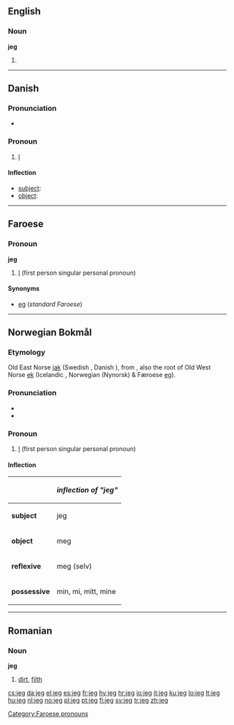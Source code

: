 {{also|jég}}
==English==

===Noun===
'''jeg'''

# {{context|machinery}} {{alternative spelling of|jig}}

----

==Danish==

===Pronunciation===
* {{IPA|/jaj/|[jɑj]|lang=da}}

===Pronoun===
{{infl|da|pronoun}}

# {{personal}} [[I#English|I]]

====Inflection====
* [[subject]]: {{l|da|jeg}}
* [[object]]: {{l|da|mig}}

----

==Faroese==

===Pronoun===
'''jeg'''

# {{Suðuroy}} [[I]] (first person singular personal pronoun)

====Synonyms====
* [[eg]] (''standard Faroese'')

[[Category:Faroese pronouns]]

----

==Norwegian Bokmål==

===Etymology===
Old East Norse [[jak]] (Swedish {{l|sv|jag}}, Danish {{l|da|jeg}}), from {{proto|Germanic|ek|lang=nb}}, also the root of Old West Norse [[ek]] (Icelandic {{l|is|ég}}, Norwegian (Nynorsk) & Færoese [[eg]]).

===Pronunciation===
* {{IPA|/jæɪ̯/|lang=no}}
* {{audio|No-jeg.ogg|Audio}}

===Pronoun===
{{infl|no|pronoun}}

# [[I]] (first person singular personal pronoun)

====Inflection====
{|{{prettytable100}}
!
!''inflection of "jeg"''
|-
|'''subject'''
|jeg
|-
|'''object'''
|meg
|-
|'''reflexive'''
|meg (selv)
|-
|'''possessive'''
|min, mi, mitt, mine
|}

----

==Romanian==

===Noun===
'''jeg'''

# [[dirt]], [[filth]]

[[cs:jeg]]
[[da:jeg]]
[[el:jeg]]
[[es:jeg]]
[[fr:jeg]]
[[hy:jeg]]
[[hr:jeg]]
[[io:jeg]]
[[it:jeg]]
[[ku:jeg]]
[[lo:jeg]]
[[lt:jeg]]
[[hu:jeg]]
[[nl:jeg]]
[[no:jeg]]
[[pl:jeg]]
[[pt:jeg]]
[[fi:jeg]]
[[sv:jeg]]
[[tr:jeg]]
[[zh:jeg]]